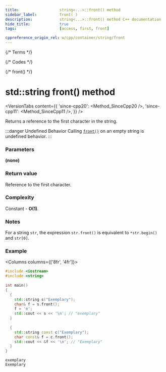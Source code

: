 ```yaml
---
title:					string<...>::front() method
sidebar_label:			front( )
description:			string<...>::front() method C++ documentation
hide_title:				true
tags:					[access, first, front]

cppreference_origin_rel: w/cpp/container/string/front
---
```



{/* Terms */}

{/* Codes */}

{/* front() */}

# std::string front() method

<VersionTabs content={{
	'since-cpp20': <Method_SinceCpp20 />,
	'since-cpp11': <Method_SinceCpp11 />,
}} />

Returns a <Tooltip title={Term_ContAlias_Reference}>reference</Tooltip> to the first character in the string.

:::danger Undefined Behavior
Calling [`front()`](#) on an empty string is <Tooltip title={Term_UndefinedBehaviour}>undefined behavior</Tooltip>.
:::

### Parameters

**(none)**

### Return value

Reference to the first character.

### Complexity

Constant - **O(1)**.

### Notes

For a string `str`, the expression `str.front()` is equivalent to `*str.begin()` and `str[0]`.

### Example

<Columns columns={['8fr', '4fr']}>
<div>

```cpp title='Main.cpp' showLineNumbers
#include <iostream>
#include <string>
 
int main()
{
  {
    std::string s("Exemplary");
    char& f = s.front();
    f = 'e';
    std::cout << s << '\n'; // "exemplary"
  }
 
  {
    std::string const c("Exemplary");
    char const& f = c.front();
    std::cout << &f << '\n'; // "Exemplary"
  }
}
```

</div>
<div>

```plaintext title="Output"
exemplary
Exemplary
```

</div>
</Columns>

